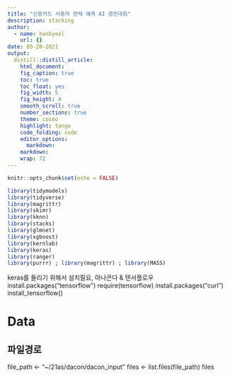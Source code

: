 ```yaml
---
title: "신용카드 사용자 연체 예측 AI 경진대회"
description: stacking
author:
  - name: hanbyeol
    url: {}
date: 05-20-2021
output:
  distill::distill_article:
    html_document:
    fig_caption: true
    toc: true
    toc_float: yes
    fig_width: 5
    fig_height: 4
    smooth_scroll: true
    number_sections: true
    theme: cosmo
    highlight: tango
    code_folding: code
    editor_options: 
      markdown: 
    markdown: 
    wrap: 72
---
```


```r
knitr::opts_chunk$set(echo = FALSE)
```

```r
library(tidymodels)
library(tidyverse)
library(magrittr)
library(skimr)
library(kknn)
library(stacks)
library(glmnet)
library(xgboost)
library(kernlab)
library(keras)
library(ranger)
library(purrr) ; library(magrittr) ; library(MASS)
```

keras를 돌리기 위해서 설치필요, 아나콘다 & 텐서플로우 install.packages("tensorflow") require(tensorflow) install.packages("curl") install_tensorflow()

# Data

## 파일경로

file_path \<- "\~/21as/dacon/dacon_input" files \<- list.files(file_path) files
